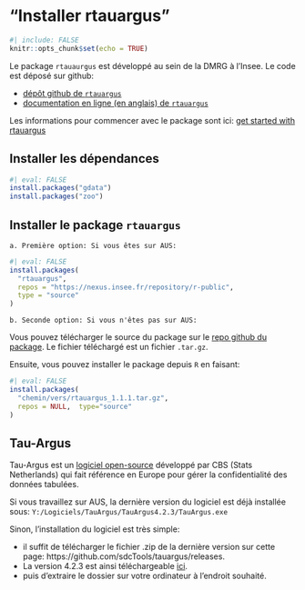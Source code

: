 # "Installer rtauargus"


```{r}
#| include: FALSE
knitr::opts_chunk$set(echo = TRUE)
```


Le package `rtauaurgus` est développé au sein de la DMRG à l'Insee. Le code est déposé sur github:

- [dépôt github de `rtauargus`](https://github.com/InseeFrLab/rtauargus)
- [documentation en ligne (en anglais) de `rtauargus`](https://inseefrlab.github.io/rtauargus/)

Les informations pour commencer avec le package sont ici: [get started with rtauargus](https://inseefrlab.github.io/rtauargus/articles/rtauargus.html)


## Installer les dépendances 
  
```{r}
#| eval: FALSE
install.packages("gdata")
install.packages("zoo")
```
  
  
## Installer le package `rtauargus`
  
  
    a. Première option: Si vous êtes sur AUS:  

```{r}
#| eval: FALSE
install.packages(
  "rtauargus",
  repos = "https://nexus.insee.fr/repository/r-public",
  type = "source"
)
```


    b. Seconde option: Si vous n'êtes pas sur AUS:

Vous pouvez télécharger le source du package sur le  [repo github du package](https://github.com/InseeFrLab/rtauargus/releases/download/v-1.1.1/rtauargus_1.1.1.tar.gz). Le fichier téléchargé est un fichier `.tar.gz`.

Ensuite, vous pouvez installer le package depuis `R` en faisant:
```{r}
#| eval: FALSE
install.packages(
  "chemin/vers/rtauargus_1.1.1.tar.gz", 
  repos = NULL,  type="source"
)
```


## Tau-Argus

Tau-Argus est un [logiciel open-source](https://github.com/sdcTools/tauargus) développé par CBS (Stats Netherlands) qui fait référence en Europe pour gérer la confidentialité des données tabulées. 

Si vous travaillez sur AUS, la dernière version du logiciel est déjà installée sous: `Y:/Logiciels/TauArgus/TauArgus4.2.3/TauArgus.exe`

Sinon, l'installation du logiciel est très simple:

- il suffit de télécharger le fichier .zip de la dernière version sur cette page:
https://github.com/sdcTools/tauargus/releases. 
- La version 4.2.3 est ainsi téléchargeable [ici](https://github.com/sdcTools/tauargus/releases/download/v4.2.3/TauArgus4.2.3.zip).
- puis d'extraire le dossier sur votre ordinateur à l'endroit souhaité.







